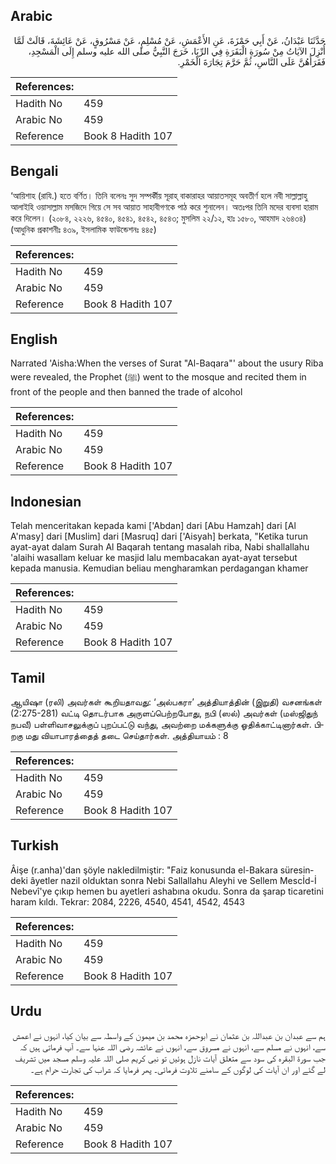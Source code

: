 ## Arabic


<div dir="rtl" lang="ar" style={{fontSize:'larger',backgroundColor:'#f8f9fa',padding:20}}>
حَدَّثَنَا عَبْدَانُ، عَنْ أَبِي حَمْزَةَ، عَنِ الأَعْمَشِ، عَنْ مُسْلِمٍ، عَنْ مَسْرُوقٍ، عَنْ عَائِشَةَ، قَالَتْ لَمَّا أُنْزِلَ الآيَاتُ مِنْ سُورَةِ الْبَقَرَةِ فِي الرِّبَا، خَرَجَ النَّبِيُّ صلى الله عليه وسلم إِلَى الْمَسْجِدِ، فَقَرَأَهُنَّ عَلَى النَّاسِ، ثُمَّ حَرَّمَ تِجَارَةَ الْخَمْرِ‏.‏
</div>
<div style={{backgroundColor:'#f8f9fa',padding:20, marginBottom: 10}}><table> <thead> <tr> <th>References:</th> <th></th> </tr> </thead> <tbody><tr><td>Hadith No</td><td>459</td></tr><tr><td>Arabic No</td><td>459</td></tr><tr><td>Reference</td><td>Book 8 Hadith 107</td></tr></tbody></table></div>

## Bengali


<div dir="ltr" lang="bn" style={{fontSize:'larger',backgroundColor:'#f8f9fa',padding:20}}>
‘আয়িশাহ (রাযি.) হতে বর্ণিত। তিনি বলেনঃ সুদ সম্পর্কীয় সূরাহ্ বাকারাহর আয়াতসমূহ অবতীর্ণ হলে নবী সাল্লাল্লাহু আলাইহি ওয়াসাল্লাম মসজিদে গিয়ে সে সব আয়াত সাহাবীগণকে পাঠ করে শুনালেন। অতঃপর তিনি মদের ব্যবসা হারাম করে দিলেন। (২০৮৪, ২২২৬, ৪৫৪০, ৪৫৪১, ৪৫৪২, ৪৫৪৩; মুসলিম ২২/১২, হাঃ ১৫৮০, আহমাদ ২৬৪৩৪) (আধুনিক প্রকাশনীঃ ৪৩৯, ইসলামিক ফাউন্ডেশনঃ ৪৪৫)
</div>
<div style={{backgroundColor:'#f8f9fa',padding:20, marginBottom: 10}}><table> <thead> <tr> <th>References:</th> <th></th> </tr> </thead> <tbody><tr><td>Hadith No</td><td>459</td></tr><tr><td>Arabic No</td><td>459</td></tr><tr><td>Reference</td><td>Book 8 Hadith 107</td></tr></tbody></table></div>

## English


<div dir="ltr" lang="en" style={{fontSize:'larger',backgroundColor:'#f8f9fa',padding:20}}>
Narrated 'Aisha:When the verses of Surat "Al-Baqara"' about the usury Riba were revealed, the Prophet (ﷺ) went to the mosque and recited them in front of the people and then banned the trade of alcohol
</div>
<div style={{backgroundColor:'#f8f9fa',padding:20, marginBottom: 10}}><table> <thead> <tr> <th>References:</th> <th></th> </tr> </thead> <tbody><tr><td>Hadith No</td><td>459</td></tr><tr><td>Arabic No</td><td>459</td></tr><tr><td>Reference</td><td>Book 8 Hadith 107</td></tr></tbody></table></div>

## Indonesian


<div dir="ltr" lang="id" style={{fontSize:'larger',backgroundColor:'#f8f9fa',padding:20}}>
Telah menceritakan kepada kami ['Abdan] dari [Abu Hamzah] dari [Al A'masy] dari [Muslim] dari [Masruq] dari ['Aisyah] berkata, "Ketika turun ayat-ayat dalam Surah Al Baqarah tentang masalah riba, Nabi shallallahu 'alaihi wasallam keluar ke masjid lalu membacakan ayat-ayat tersebut kepada manusia. Kemudian beliau mengharamkan perdagangan khamer
</div>
<div style={{backgroundColor:'#f8f9fa',padding:20, marginBottom: 10}}><table> <thead> <tr> <th>References:</th> <th></th> </tr> </thead> <tbody><tr><td>Hadith No</td><td>459</td></tr><tr><td>Arabic No</td><td>459</td></tr><tr><td>Reference</td><td>Book 8 Hadith 107</td></tr></tbody></table></div>

## Tamil


<div dir="ltr" lang="ta" style={{fontSize:'larger',backgroundColor:'#f8f9fa',padding:20}}>
ஆயிஷா (ரலி) அவர்கள் கூறியதாவது: ‘அல்பகரா’ அத்தியாத்தின் (இறுதி) வசனங்கள் (2:275-281) வட்டி தொடர்பாக அருளப்பெற்றபோது, நபி (ஸல்) அவர்கள் (மஸ்ஜிதுந் நபவீ) பள்ளிவாசலுக்குப் புறப்பட்டு வந்து, அவற்றை மக்களுக்கு ஓதிக்காட்டினார்கள். பிறகு மது வியாபாரத்தைத் தடை செய்தார்கள். அத்தியாயம் : 8
</div>
<div style={{backgroundColor:'#f8f9fa',padding:20, marginBottom: 10}}><table> <thead> <tr> <th>References:</th> <th></th> </tr> </thead> <tbody><tr><td>Hadith No</td><td>459</td></tr><tr><td>Arabic No</td><td>459</td></tr><tr><td>Reference</td><td>Book 8 Hadith 107</td></tr></tbody></table></div>

## Turkish


<div dir="ltr" lang="tr" style={{fontSize:'larger',backgroundColor:'#f8f9fa',padding:20}}>
Âişe (r.anha)'dan şöyle nakledilmiştir: "Faiz konusunda el-Bakara süresin­deki âyetler nazil olduktan sonra Nebi Sallallahu Aleyhi ve Sellem Mescİd-İ Nebevî'ye çıkıp hemen bu ayetleri ashabına okudu. Sonra da şarap ticaretini haram kıldı. Tekrar: 2084, 2226, 4540, 4541, 4542, 4543
</div>
<div style={{backgroundColor:'#f8f9fa',padding:20, marginBottom: 10}}><table> <thead> <tr> <th>References:</th> <th></th> </tr> </thead> <tbody><tr><td>Hadith No</td><td>459</td></tr><tr><td>Arabic No</td><td>459</td></tr><tr><td>Reference</td><td>Book 8 Hadith 107</td></tr></tbody></table></div>

## Urdu


<div dir="rtl" lang="ur" style={{fontSize:'larger',backgroundColor:'#f8f9fa',padding:20}}>
ہم سے عبدان بن عبداللہ بن عثمان نے ابوحمزہ محمد بن میمون کے واسطہ سے بیان کیا، انہوں نے اعمش سے، انہوں نے مسلم سے، انہوں نے مسروق سے، انہوں نے عائشہ رضی اللہ عنہا سے۔ آپ فرماتی ہیں کہ جب سورۃ البقرہ کی سود سے متعلق آیات نازل ہوئیں تو نبی کریم صلی اللہ علیہ وسلم مسجد میں تشریف لے گئے اور ان آیات کی لوگوں کے سامنے تلاوت فرمائی۔ پھر فرمایا کہ شراب کی تجارت حرام ہے۔
</div>
<div style={{backgroundColor:'#f8f9fa',padding:20, marginBottom: 10}}><table> <thead> <tr> <th>References:</th> <th></th> </tr> </thead> <tbody><tr><td>Hadith No</td><td>459</td></tr><tr><td>Arabic No</td><td>459</td></tr><tr><td>Reference</td><td>Book 8 Hadith 107</td></tr></tbody></table></div>
